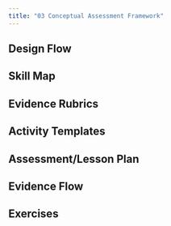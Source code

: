 ```yaml
---
title: "03 Conceptual Assessment Framework"
---
```


## Design Flow

## Skill Map

## Evidence Rubrics

## Activity Templates

## Assessment/Lesson Plan

## Evidence Flow

## Exercises
